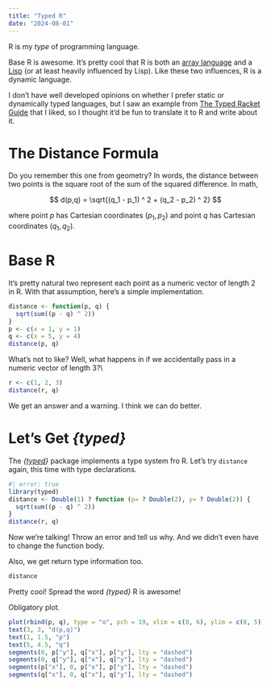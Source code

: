 ```yaml
---
title: "Typed R"
date: "2024-08-01"
---
```


R is my *type* of programming language.

Base R is awesome.
It's pretty cool that R is both an [array language](https://en.wikipedia.org/wiki/Array_programming) and a [Lisp](https://en.wikipedia.org/wiki/Lisp_(programming_language)) (or at least heavily influenced by Lisp).
Like these two influences, R is a dynamic language.

I don't have well developed opinions on whether I prefer static or dynamically typed languages, but I saw an example from [The Typed Racket Guide](https://docs.racket-lang.org/ts-guide/quick.html) that I liked, so I thought it'd be fun to translate it to R and write about it.

# The Distance Formula

Do you remember this one from geometry?
In words, the distance between two points is the square root of the sum of the squared difference.
In math,

$$
d(p,q) = \sqrt{(q_1 - p_1) ^ 2 + (q_2 - p_2) ^ 2}
$$

where point $p$ has Cartesian coordinates $(p_1,p_2)$ and point $q$ has Cartesian coordinates $(q_1,q_2)$.

# Base R

It's pretty natural two represent each point as a numeric vector of length 2 in R.
With that assumption, here's a simple implementation.

```r
distance <- function(p, q) {
  sqrt(sum((p - q) ^ 2))
}
p <- c(x = 1, y = 1)
q <- c(x = 5, y = 4)
distance(p, q)
```

What's not to like?
Well, what happens in if we accidentally pass in a numeric vector of length 3?\\

```r
r <- c(1, 2, 3)
distance(r, q)
```

We get an answer and a warning.
I think we can do better.

# Let's Get *{typed}*

The *{[typed](https://github.com/moodymudskipper/typed)}* package implements a type system fro R.
Let's try `distance` again, this time with type declarations.

```r
#| error: true
library(typed)
distance <- Double(1) ? function (p= ? Double(2), y= ? Double(2)) {
  sqrt(sum((p - q) ^ 2))
}
distance(r, q)
```

Now we're talking!
Throw an error and tell us why.
And we didn't even have to change the function body.

Also, we get return type information too.

```r
distance
```

Pretty cool!
Spread the word *{typed}* R is awesome!

Obligatory plot.

```r
plot(rbind(p, q), type = "o", pch = 19, xlim = c(0, 6), ylim = c(0, 5))
text(3, 3, "d(p,q)")
text(1, 1.5, "p")
text(5, 4.5, "q")
segments(0, p["y"], q["x"], p["y"], lty = "dashed")
segments(0, q["y"], q["x"], q["y"], lty = "dashed")
segments(p["x"], 0, p["x"], p["y"], lty = "dashed")
segments(q["x"], 0, q["x"], q["y"], lty = "dashed")
```
